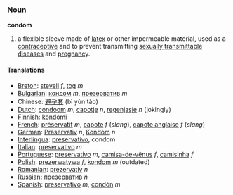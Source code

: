 ===Noun===
'''condom'''

# a flexible sleeve made of [[latex]] or other impermeable material, used as a [[contraceptive]] and to prevent transmitting [[sexually transmittable disease]]s and [[pregnancy]].

====Translations====
*[[Breton]]: [[stevell]] ''f'', [[tog]] ''m''
*[[Bulgarian]]: [[кондом]] ''m'', [[презерватив]] ''m''
*Chinese: [[避孕套]] (bì yùn tào)
*[[Dutch]]: [[condoom]] ''m'', [[capotje]] ''n'', [[regenjasje]] ''n'' (jokingly)
*[[Finnish]]: [[kondomi]]
*[[French]]: [[préservatif]] ''m'', [[capote]] ''f'' (''slang''), [[capote anglaise]] ''f'' (''slang'')
*[[German]]: [[Präservativ]] ''n'', [[Kondom]] ''n''
*[[Interlingua]]: [[preservativo]], condom
*[[Italian]]: [[preservativo]] ''m''
*[[Portuguese]]: [[preservativo]] ''m'', [[camisa-de-vênus]] ''f'', [[camisinha]] ''f''
*[[Polish]]: [[prezerwatywa]] ''f'', [[kondom]] ''m'' (outdated)
*[[Romanian]]: [[prezervativ]] ''n''
*[[Russian]]: [[презерватив]] ''n''
*[[Spanish]]: [[preservativo]] ''m'', [[condón]] ''m''